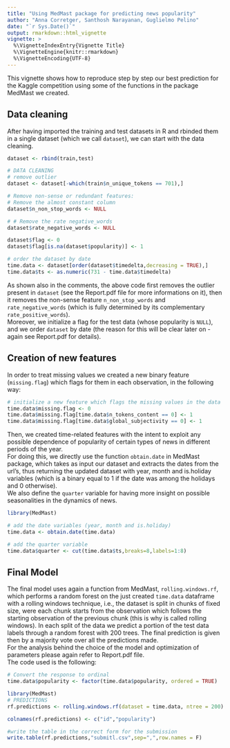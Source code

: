 ```yaml
---
title: "Using MedMast package for predicting news popularity"
author: "Anna Corretger, Santhosh Narayanan, Guglielmo Pelino"
date: "`r Sys.Date()`"
output: rmarkdown::html_vignette
vignette: >
  %\VignetteIndexEntry{Vignette Title}
  %\VignetteEngine{knitr::rmarkdown}
  %\VignetteEncoding{UTF-8}
---
```

This vignette shows how to reproduce step by step our best prediction for the Kaggle competition using some of the functions in the package MedMast we created.

## Data cleaning
After having imported the training and test datasets in R and rbinded them in a single dataset (which we call `dataset`), we can start with the data cleaning.
```r
dataset <- rbind(train,test)

# DATA CLEANING
# remove outlier 
dataset <- dataset[-which(train$n_unique_tokens == 701),]

# Remove non-sense or redundant features: 
# Remove the almost constant column
dataset$n_non_stop_words <- NULL

# # Remove the rate negative_words
dataset$rate_negative_words <- NULL

dataset$flag <- 0
dataset$flag[is.na(dataset$popularity)] <- 1

# order the dataset by date
time.data <- dataset[order(dataset$timedelta,decreasing = TRUE),]
time.data$ts <- as.numeric(731 - time.data$timedelta)
```
As shown also in the comments, the above code first removes the outlier present in `dataset` (see the Report.pdf file for more informations on it), then it removes the non-sense feature `n_non_stop_words` and `rate_negative_words` (which is fully determined by its complementary `rate_positive_words`).\
Moreover, we initialize a flag for the test data (whose popularity is `NULL`), and we order `dataset` by date (the reason for this will be clear later on - again see Report.pdf for details).

## Creation of new features
In order to treat missing values we created a new binary feature (`missing.flag`) which flags for them in each observation, in the following way:
```r
# initialize a new feature which flags the missing values in the data
time.data$missing.flag <- 0
time.data$missing.flag[time.data$n_tokens_content == 0] <- 1
time.data$missing.flag[time.data$global_subjectivity == 0] <- 1
```
Then, we created time-related features with the intent to exploit any possible dependence of popularity of certain types of news in different periods of the year.\
For doing this, we directly use the function `obtain.date` in MedMast package, which takes as input our dataset and extracts the dates from the url's, thus returning the updated dataset with year, month and is.holiday variables (which is a binary equal to $1$ if the date was among the holidays and $0$ otherwise).\
We also define the ```quarter``` variable for having more insight on possible seasonalities in the dynamics of news.
```r
library(MedMast)

# add the date variables (year, month and is.holiday)
time.data <- obtain.date(time.data)

# add the quarter variable
time.data$quarter <- cut(time.data$ts,breaks=8,labels=1:8)
```

## Final Model

The final model uses again a function from MedMast, ```rolling.windows.rf```, which performs a random forest on the just created ```time.data``` dataframe with a rolling windows technique, i.e., the dataset is split in chunks of fixed size, were each chunk starts from the observation which follows the starting observation of the previous chunk (this is why is called rolling windows). In each split of the data we predict a portion of the test data labels through a random forest with $200$ trees. The final prediction is given then by a majority vote over all the predictions made.\
For the analysis behind the choice of the model and optimization of parameters please again refer to Report.pdf file.\
The code used is the following:
```r
# Convert the response to ordinal
time.data$popularity <- factor(time.data$popularity, ordered = TRUE)

library(MedMast)
# PREDICTIONS
rf.predictions <- rolling.windows.rf(dataset = time.data, ntree = 200)

colnames(rf.predictions) <- c("id","popularity")

#write the table in the correct form for the submission
write.table(rf.predictions,"submitl.csv",sep=",",row.names = F)
```



